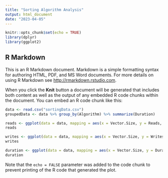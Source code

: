 ```yaml
---
title: "Sorting Algorithm Analysis"
output: html_document
date: "2023-04-05"
---
```


```r
knitr::opts_chunk$set(echo = TRUE)
library(dplyr)
library(ggplot2)
```

## R Markdown

This is an R Markdown document. Markdown is a simple formatting syntax for authoring HTML, PDF, and MS Word documents. For more details on using R Markdown see <http://rmarkdown.rstudio.com>.

When you click the **Knit** button a document will be generated that includes both content as well as the output of any embedded R code chunks within the document. You can embed an R code chunk like this:

```r
data <- read.csv("sortingData.csv") 
groupedData <- data %>% group_by(Algorithm) %>% summarize(Duration)
```
```r
reads <- ggplot(data = data, mapping = aes(x = Vector.Size, y = Reads, color = Algorithm)) + geom_point(position = "dodge2") + labs(x = "Vector Size", y = "Reads", title = "Number of Reads for Each Sorting Algorithm", color = NULL) + facet_wrap(vars(Algorithm)) + theme(legend.position = "none") + scale_x_continuous(breaks = c(200,400,600,800,1000))
reads

writes <- ggplot(data = data, mapping = aes(x = Vector.Size, y = Writes, color = Algorithm)) + geom_point(position = "dodge2") + labs(x = "Vector Size", y = "Writes", title = "Number of Writes for Each Sorting Algorithm", color = NULL) + facet_wrap(vars(Algorithm)) + theme(legend.position = "none") + scale_x_continuous(breaks = c(200,400,600,800,1000))
writes
```


```r
duration <- ggplot(data = data, mapping = aes(x = Vector.Size, y = Duration, color = Algorithm)) + geom_point(position = "dodge2") + labs(x = "Vector Size", y = "Time (milliseconds)", title = "Duration of Each Sorting Algorithm", color = NULL) + facet_wrap(vars(Algorithm)) + theme(legend.position = "none") + scale_x_continuous(breaks = c(200,400,600,800,1000))
duration
```

Note that the `echo = FALSE` parameter was added to the code chunk to prevent printing of the R code that generated the plot.
